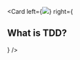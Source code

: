 <!-- classes: fullscreen -->
<!-- sectionTitle: What is TDD? -->


<Card
  left={<img src="https://source.unsplash.com/7SjiMVQ8i10/800x600" />}
  right={
      <h2>What is TDD?</h2>
  }
/>